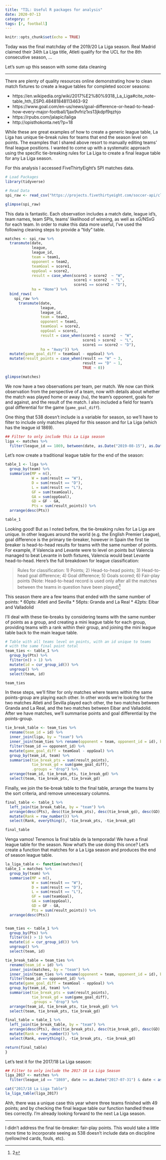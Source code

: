 ```yaml
---
title: "TIL: Useful R packages for analysis"
date: 2020-07-13
category: r
tags: [r, football]
---
```


```r
knitr::opts_chunk$set(echo = TRUE)
```

Today was the final matchday of the 2019/20 La Liga season. Real Madrid claimed their 34th La Liga title, Atleti qualify for the UCL for the 8th consecutive season, ...

Let's sum up this season with some data cleaning 

***

There are plenty of quality resources online demonstrating how to clean match fixtures to create a league tables for completed soccer seasons:

- https://en.wikipedia.org/wiki/2017%E2%80%9318_La_Liga#cite_note-table_hth_ESP0.48481848113463-92
- https://www.goal.com/en-us/news/goal-difference-or-head-to-head-how-every-major-football/1jax9vfriz1xs13jkdpf9qzhjo
- https://rpubs.com/jalapic/laliga
- http://opisthokonta.net/?p=18

While these are great examples of how to create a generic league table, La Liga has unique tie-break rules for teams that end the season level on points. The examples that I shared above resort to manually editing teams' final league positions. I wanted to come up with a systematic approach using the specific tie-breaking rules for La Liga to create a final league table for any La Liga season.

For this analysis I accessed FiveThirtyEight's SPI matches data. 
```r
# Load Packages
library(tidyverse)

# Read Data
spi_raw <- read_csv("https://projects.fivethirtyeight.com/soccer-api/club/spi_matches.csv")

glimpse(spi_raw)
```

This data is fantastic. Each observation includes a match date, league id's, team names, team SPIs, teams' likelihood of winning, as well as xG/NSxG for each team. In order to make this data more useful, I've used the following cleaning steps to provide a "tidy" table. 


```r
matches <- spi_raw %>% 
  transmute(date, 
            league, 
            league_id, 
            team = team1, 
            opponent = team2, 
            teamGoal = score1, 
            oppGoal = score2, 
            result = case_when(score1 > score2  ~ "W", 
                               score1 < score2  ~ "L", 
                               score1 == score2 ~ "D"), 
            ha = "Home") %>% 
  bind_rows(
    spi_raw %>% 
      transmute(date, 
                league, 
                league_id, 
                team = team2, 
                opponent = team1, 
                teamGoal = score2, 
                oppGoal = score1, 
                result = case_when(score1 < score2  ~ "W", 
                                   score1 > score2  ~ "L", 
                                   score1 == score2 ~ "D"), 
                ha = "Away")) %>% 
  mutate(game_goal_diff = teamGoal - oppGoal) %>% 
  mutate(result_points = case_when(result == "W" ~ 3, 
                                   result == "D" ~ 1, 
                                   TRUE ~ 0))

glimpse(matches)
```

We now have a two observations per team, per match. We now can think observation from the perspective of a team, now with details about whether the match was played home or away (`ha`), the team's opponent, goals for and against, and the result of the match. I also included a field for team's goal differential for the game (`game_goal_diff`). 

One thing that 538 doesn't include is a variable for season, so we'll have to filter to include only matches played for this season and for La Liga (which has the league id 1869). 

```r
## Filter to only include this La Liga season
liga <- matches %>% 
  filter(league_id == 1869, between(date, as.Date("2019-08-15"), as.Date("2020-07-20")))

```

Let's now create a traditional league table for the end of the season:

```r
table_1 <- liga %>% 
  group_by(team) %>% 
  summarise(MP = n(), 
            W = sum(result == "W"), 
            D = sum(result == "D"), 
            L = sum(result == "L"), 
            GF = sum(teamGoal), 
            GA = sum(oppGoal), 
            GD = GF - GA, 
            Pts = sum(result_points)) %>% 
  arrange(desc(Pts))

table_1
```

Looking good! But as I noted before, the tie-breaking rules for La Liga are unique. In other leagues around the world (e.g. the English Premier League), goal difference is the primary tie-breaker, however in Spain the first tie breaker is head-to-head results for teams with the same number of points. For example, if Valencia and Levante were to level on points but Valencia managed to beat Levante in both fixtures, Valencia would beat Levante head-to-head. Here's the full breakdown for league classification:

> Rules for classification: 1) Points; 2) Head-to-head points; 3) Head-to-head goal difference; 4) Goal difference; 5) Goals scored; 6) Fair-play points (Note: Head-to-head record is used only after all the matches between the teams in question have been played)^[2]

This season there are a few teams that ended with the same number of points:
* 60pts: Atleti and Sevilla
* 56pts: Granda and La Real
* 42pts: Eibar and Valladolid

I'll deal with these tie-breaks by considering teams with the same number of points as a group, and creating a mini league table for each group, providing teams with a rank within their group, and joining the mini league table back to the main league table.

```r
# Table with all teams level on points, with an id unique to teams 
# with the same final point total
team_ties <- table_1 %>% 
  group_by(Pts) %>% 
  filter(n() > 1) %>% 
  mutate(id = cur_group_id()) %>% 
  ungroup() %>% 
  select(team, id)

team_ties
```

In these steps, we'll filter for only matches where teams within the same points-group are playing each other. In other words we're looking for the two matches Atleti and Sevilla played each other, the two matches between Granda and La Real, and the two matches between Eibar and Valladolid. After we have matches, we'll summarise points and goal differential by the points-group.

```r
tie_break_table <- team_ties %>% 
  rename(team_id = id) %>% 
  inner_join(liga, by = "team") %>% 
  inner_join(team_ties %>% rename(opponent = team, opponent_id = id), by = "opponent") %>% 
  filter(team_id == opponent_id) %>% 
  mutate(game_goal_diff = teamGoal - oppGoal) %>% 
  group_by(team_id, team) %>% 
  summarise(tie_break_pts = sum(result_points), 
            tie_break_gd = sum(game_goal_diff), 
            .groups = "drop") %>% 
  arrange(team_id, tie_break_pts, tie_break_gd) %>% 
  select(team, tie_break_pts, tie_break_gd)
```

Finally, we join the tie-break table to the final table, arrange the teams by the sort criteria, and remove unnecessary columns.

```r
final_table <- table_1 %>% 
  left_join(tie_break_table, by = "team") %>% 
  arrange(desc(Pts), desc(tie_break_pts), desc(tie_break_gd), desc(GD), desc(GF)) %>% 
  mutate(Rank = row_number()) %>% 
  select(Rank, everything(), -tie_break_pts, -tie_break_gd)

final_table
```

Venga vamos! Tenemos la final tabla de la temporada! We have a final league table for the season. Now what's the use doing this once? Let's create a function that matches for a La Liga season and produces the end of season league table.

```r
la_liga_table <- function(matches){
table_1 = matches %>% 
  group_by(team) %>% 
  summarise(MP = n(), 
            W = sum(result == "W"), 
            D = sum(result == "D"), 
            L = sum(result == "L"), 
            GF = sum(teamGoal), 
            GA = sum(oppGoal), 
            GD = GF - GA, 
            Pts = sum(result_points)) %>% 
  arrange(desc(Pts))


team_ties <- table_1 %>% 
  group_by(Pts) %>% 
  filter(n() > 1) %>% 
  mutate(id = cur_group_id()) %>% 
  ungroup() %>% 
  select(team, id)

tie_break_table = team_ties %>% 
  rename(team_id = id) %>% 
  inner_join(matches, by = "team") %>% 
  inner_join(team_ties %>% rename(opponent = team, opponent_id = id), by = "opponent") %>% 
  filter(team_id == opponent_id) %>% 
  mutate(game_goal_diff = teamGoal - oppGoal) %>% 
  group_by(team_id, team) %>% 
  summarise(tie_break_pts = sum(result_points), 
            tie_break_gd = sum(game_goal_diff), 
            .groups = "drop") %>% 
  arrange(team_id, tie_break_pts, tie_break_gd) %>% 
  select(team, tie_break_pts, tie_break_gd)

final_table = table_1 %>% 
  left_join(tie_break_table, by = "team") %>% 
  arrange(desc(Pts), desc(tie_break_pts), desc(tie_break_gd), desc(GD), desc(GF)) %>% 
  mutate(Rank = row_number()) %>% 
  select(Rank, everything(), -tie_break_pts, -tie_break_gd)

return(final_table)
}
```

Let's test it for the 2017/18 La Liga season:

```r
## Filter to only include the 2017-18 La Liga Season
liga_2017 <- matches %>% 
  filter(league_id == "1869", date >= as.Date("2017-07-31") & date < as.Date("2018-07-31"))

cat("2017/18 La Liga Table")
la_liga_table(liga_2017)
```

Ahh, there was a unique case this year where three teams finished with 49 points; and by checking the final league table our function handled these ties correctly. I'm already looking forward to the next La Liga season.

***

I didn't address the final tie-breaker: fair-play points. This would take a little more time to incorporate seeing as 538 doesn't include data on discipline (yellow/red cards, fouls, etc).